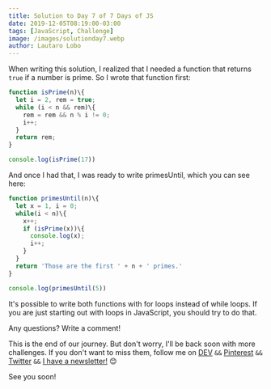 ```yaml
---
title: Solution to Day 7 of 7 Days of JS
date: 2019-12-05T08:19:00-03:00
tags: [JavaScript, Challenge]
image: /images/solutionday7.webp
author: Lautaro Lobo
---
```



When writing this solution, I realized that I needed a function that returns `true` if a number is prime. So I wrote that function first:

```javascript
function isPrime(n)\{
  let i = 2, rem = true;
  while (i < n && rem)\{
    rem = rem && n % i != 0;
    i++;
  }
  return rem;
}

console.log(isPrime(17))
```

And once I had that, I was ready to write primesUntil, which you can see here:

```javascript
function primesUntil(n)\{
  let x = 1, i = 0;
  while(i < n)\{
    x++;
    if (isPrime(x))\{
      console.log(x);
      i++;
    }
  }
  return 'Those are the first ' + n + ' primes.'
}

console.log(primesUntil(5))
```

It's possible to write both functions with for loops instead of while loops. If you are just starting out with loops in JavaScript, you should try to do that.

Any questions? Write a comment!

This is the end of our journey. But don't worry, I'll be back soon with more challenges. If you don't want to miss them, follow me on [DEV](https://dev.to/lautarolobo "My DEV Profile") `&&` [Pinterest](http://pinterest.com/lautarolobo/ "My Pinterest Profile") `&&` [Twitter](https://twitter.com/jordan12ok "My Twitter Profile") `&&` <a href="javascript:;" onclick="ml_account('webforms', '1426892', 'g8s3m6', 'show')" title="My Newsletter">I have a newsletter!</a> 😊

See you soon!

<Schema 
  title={frontmatter.title}
  url="https://lautarolobo.xyz/blog/solution-to-day-7-of-7-days-of-js"
  description="This is the solution to the last day of #7DaysJS"
  alternativeTitle="7 Days of JS - Solution to Day 7"
  genre="JavaScript"
  keywords="javascript,challenge,programming"
  wordcount="111"
  date={frontmatter.date}
  dateModified="2024-06-25T00:00:00-03:00"
/>
